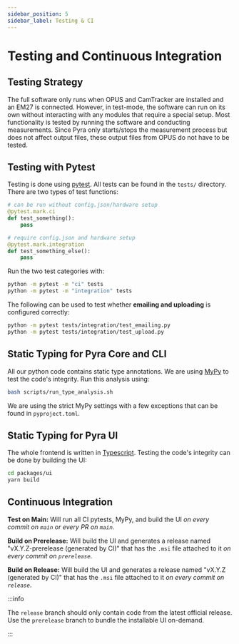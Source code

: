 ```yaml
---
sidebar_position: 5
sidebar_label: Testing & CI
---
```


# Testing and Continuous Integration

## Testing Strategy

The full software only runs when OPUS and CamTracker are installed and an EM27 is connected. However, in test-mode, the software can run on its own without interacting with any modules that require a special setup. Most functionality is tested by running the software and conducting measurements. Since Pyra only starts/stops the measurement process but does not affect output files, these output files from OPUS do not have to be tested.

## Testing with Pytest

Testing is done using [pytest](https://github.com/pytest-dev/pytest/). All tests can be found in the `tests/` directory. There are two types of test functions:

```python
# can be run without config.json/hardware setup
@pytest.mark.ci
def test_something():
    pass

# require config.json and hardware setup
@pytest.mark.integration
def test_something_else():
    pass
```

Run the two test categories with:

```bash
python -m pytest -m "ci" tests
python -m pytest -m "integration" tests
```

The following can be used to test whether **emailing and uploading** is configured correctly:

```bash
python -m pytest tests/integration/test_emailing.py
python -m pytest tests/integration/test_upload.py
```

## Static Typing for Pyra Core and CLI

All our python code contains static type annotations. We are using [MyPy](https://github.com/python/mypy) to test the code's integrity. Run this analysis using:

```bash
bash scripts/run_type_analysis.sh
```

We are using the strict MyPy settings with a few exceptions that can be found in `pyproject.toml`.

## Static Typing for Pyra UI

The whole frontend is written in [Typescript](https://github.com/microsoft/TypeScript). Testing the code's integrity can be done by building the UI:

```bash
cd packages/ui
yarn build
```

## Continuous Integration

**Test on Main:** Will run all CI pytests, MyPy, and build the UI _on every commit on `main` or every PR on `main`_.

**Build on Prerelease:** Will build the UI and generates a release named "vX.Y.Z-prerelease (generated by CI)" that has the `.msi` file attached to it _on every commit on `prerelease`_.

**Build on Release:** Will build the UI and generates a release named "vX.Y.Z (generated by CI)" that has the `.msi` file attached to it _on every commit on `release`_.

:::info

The `release` branch should only contain code from the latest official release. Use the `prerelease` branch to bundle the installable UI on-demand.

:::
